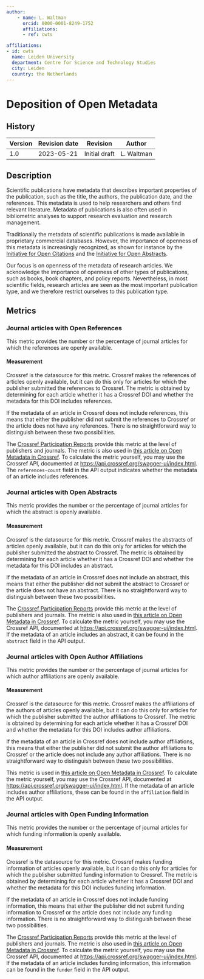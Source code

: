 ```yaml
---
author:
    - name: L. Waltman
      orcid: 0000-0001-8249-1752
      affiliations:
      - ref: cwts

affiliations:
- id: cwts
  name: Leiden University
  department: Centre for Science and Technology Studies
  city: Leiden
  country: the Netherlands
---
```


# Deposition of Open Metadata {#deposition-of-open-metadata .unnumbered}

::: {.callout collapse="true"}

## History

| Version | Revision date | Revision      | Author     |
|---------|---------------|---------------|------------|
| 1.0     | 2023-05-21    | Initial draft | L. Waltman |

:::

## Description

Scientific publications have metadata that describes important properties of the publication, such as the title, the authors, the publication date, and the references. This metadata is used to help researchers and others find relevant literature. Metadata of publications is also often used in bibliometric analyses to support research evaluation and research management.

Traditionally the metadata of scientific publications is made available in proprietary commercial databases. However, the importance of openness of this metadata is increasingly recognized, as shown for instance by the [Initiative for Open Citations](https://i4oc.org/) and the [Initiative for Open Abstracts](https://i4oa.org/).

Our focus is on openness of the metadata of research articles. We acknowledge the importance of openness of other types of publications, such as books, book chapters, and policy reports. Nevertheless, in most scientific fields, research articles are seen as the most important publication type, and we therefore restrict ourselves to this publication type.

## Metrics

### Journal articles with Open References

This metric provides the number or the percentage of journal articles for which the references are openly available.

#### Measurement

Crossref is the datasource for this metric. Crossref makes the references of articles openly available, but it can do this only for articles for which the publisher submitted the references to Crossref. The metric is obtained by determining for each article whether it has a Crossref DOI and whether the metadata for this DOI includes references.

If the metadata of an article in Crossref does not include references, this means that either the publisher did not submit the references to Crossref or the article does not have any references. There is no straightforward way to distinguish between these two possibilities.

The [Crossref Participation Reports](https://www.crossref.org/members/prep/) provide this metric at the level of publishers and journals. The metric is also used in [this article on Open Metadata in Crossref](https://doi.org/10.31222/osf.io/smxe5). To calculate the metric yourself, you may use the Crossref API, documented at [https://api.crossref.org/swagger-ui/index.html](https://api.crossref.org/swagger-ui/index.html%22%20\t%20%22_blank). The `references-count` field in the API output indicates whether the metadata of an article includes references. 

### Journal articles with Open Abstracts

This metric provides the number or the percentage of journal articles for which the abstract is openly available.

#### Measurement

Crossref is the datasource for this metric. Crossref makes the abstracts of articles openly available, but it can do this only for articles for which the publisher submitted the abstract to Crossref. The metric is obtained by determining for each article whether it has a Crossref DOI and whether the metadata for this DOI includes an abstract.

If the metadata of an article in Crossref does not include an abstract, this means that either the publisher did not submit the abstract to Crossref or the article does not have an abstract. There is no straightforward way to distinguish between these two possibilities.

The [Crossref Participation Reports](https://www.crossref.org/members/prep/) provide this metric at the level of publishers and journals. The metric is also used in [this article on Open Metadata in Crossref](https://doi.org/10.31222/osf.io/smxe5). To calculate the metric yourself, you may use the Crossref API, documented at <https://api.crossref.org/swagger-ui/index.html>. If the metadata of an article includes an abstract, it can be found in the `abstract` field in the API output.

### Journal articles with Open Author Affiliations

This metric provides the number or the percentage of journal articles for which author affiliations are openly available.

#### Measurement

Crossref is the datasource for this metric. Crossref makes the affiliations of the authors of articles openly available, but it can do this only for articles for which the publisher submitted the author affiliations to Crossref. The metric is obtained by determining for each article whether it has a Crossref DOI and whether the metadata for this DOI includes author affiliations.

If the metadata of an article in Crossref does not include author affiliations, this means that either the publisher did not submit the author affiliations to Crossref or the article does not include any author affiliations. There is no straightforward way to distinguish between these two possibilities.

This metric is used in [this article on Open Metadata in Crossref](https://doi.org/10.31222/osf.io/smxe5). To calculate the metric yourself, you may use the Crossref API, documented at <https://api.crossref.org/swagger-ui/index.html>. If the metadata of an article includes author affiliations, these can be found in the `affiliation` field in the API output.

### Journal articles with Open Funding Information

This metric provides the number or the percentage of journal articles for which funding information is openly available.

#### Measurement

Crossref is the datasource for this metric. Crossref makes funding information of articles openly available, but it can do this only for articles for which the publisher submitted funding information to Crossref. The metric is obtained by determining for each article whether it has a Crossref DOI and whether the metadata for this DOI includes funding information.

If the metadata of an article in Crossref does not include funding information, this means that either the publisher did not submit funding information to Crossref or the article does not include any funding information. There is no straightforward way to distinguish between these two possibilities.

The [Crossref Participation Reports](https://www.crossref.org/members/prep/) provide this metric at the level of publishers and journals. The metric is also used in [this article on Open Metadata in Crossref](https://doi.org/10.31222/osf.io/smxe5). To calculate the metric yourself, you may use the Crossref API, documented at <https://api.crossref.org/swagger-ui/index.html>. If the metadata of an article includes funding information, this information can be found in the `funder` field in the API output.